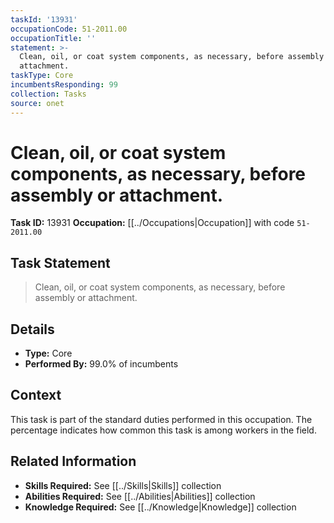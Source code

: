 ```yaml
---
taskId: '13931'
occupationCode: 51-2011.00
occupationTitle: ''
statement: >-
  Clean, oil, or coat system components, as necessary, before assembly or
  attachment.
taskType: Core
incumbentsResponding: 99
collection: Tasks
source: onet
---
```

# Clean, oil, or coat system components, as necessary, before assembly or attachment.

**Task ID:** 13931
**Occupation:** [[../Occupations|Occupation]] with code `51-2011.00`

## Task Statement

> Clean, oil, or coat system components, as necessary, before assembly or attachment.

## Details

- **Type:** Core
- **Performed By:** 99.0% of incumbents

## Context

This task is part of the standard duties performed in this occupation. The percentage indicates how common this task is among workers in the field.

## Related Information

- **Skills Required:** See [[../Skills|Skills]] collection
- **Abilities Required:** See [[../Abilities|Abilities]] collection
- **Knowledge Required:** See [[../Knowledge|Knowledge]] collection
